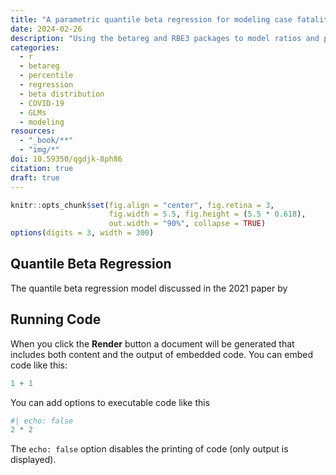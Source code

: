 ```yaml
---
title: "A parametric quantile beta regression for modeling case fatality rates of COVID-19. Building models using the betareg and RBE3 packages"
date: 2024-02-26
description: "Using the betareg and RBE3 packages to model ratios and proportions using COVID-19 simulated data"
categories:
  - r
  - betareg
  - percentile
  - regression
  - beta distribution
  - COVID-19
  - GLMs
  - modeling
resources:
  - "_book/**"
  - "img/*"
doi: 10.59350/qgdjk-8ph86
citation: true
draft: true
---
```


```r
knitr::opts_chunk$set(fig.align = "center", fig.retina = 3,
                      fig.width = 5.5, fig.height = (5.5 * 0.618),
                      out.width = "90%", collapse = TRUE)
options(digits = 3, width = 300)
```

## Quantile Beta Regression

The quantile beta regression model discussed in the 2021 paper by

## Running Code

When you click the **Render** button a document will be generated that includes both content and the output of embedded code. You can embed code like this:

```r
1 + 1
```

You can add options to executable code like this

```r
#| echo: false
2 * 2
```

The `echo: false` option disables the printing of code (only output is displayed).
